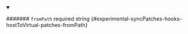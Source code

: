 
<details className="config-field" data-expandable="false" open>
<summary>

####### `fromPath` <span className="config-field-required" data-required="false">required</span> <span className="config-field-type">string</span> <span className="config-field-default"></span> <span className="config-field-enum"></span> {#experimental-syncPatches-hooks-hostToVirtual-patches-fromPath}



</summary>



</details>
